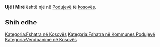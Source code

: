{{Fshat në 
 | Emri                = Ujë i Mirë
 | EmriAlt                = 
 | NAME_SHORT_FORM=      
 | NAME_GENERIC=      
 | NAME_SORT_NAME_RO=      UJEIMIRE
 | FULL_NAME_RO = Ujë i Mirë
 | FULL_NAME_ND_RO=Uje i Mire
 | SORT_NAME_RG=UJEIMIRE
 | FULL_NAME_RG=Ujë i Mirë
 | FULL_NAME_ND_RG=Uje i Mire
 | SRP_NAME_SHORT_FORM=      
 | SRP_NAME_GENERIC=      
 | SRP_NAME_SORT_NAME_RO=      
 | SRP_FULL_NAME_RO = 
 | SRP_FULL_NAME_ND_RO=
 | SRP_SORT_NAME_RG=
 | SRP_FULL_NAME_RG=
 | SRP_FULL_NAME_ND_RG=
 | Emri (Rasa dhanore) = 
 | Figura              = 
 | Shteti              = Kosovo
 | Komuna              = Podujevë
 | Kodi postar         = 
 | Sipërfaqja          = 

 | Popullsia           = 

 | Regj. i popullsisë  = 
 | Dend. e popullsisë  = 
 | Faqja zyrtare       = 
 <!--- Koordinatat ----> 
 | Gjerësia            = 42.932299
 | Gjatësia            = 21.092843
 | Lartësia            = 
}}
'''Ujë i Mirë''' është një [[]] në [[Podujevë]] të [[Kosovës]].

<!-- == Gjeografia == -->
<!-- == Historia == -->
<!-- == Demografia == -->
== Shih edhe ==
{{Komuna Podujevë}}
{{Kosovo-Administrata-Cung}}

[[Kategoria:Fshatra në Kosovës]]
[[Kategoria:Fshatra në Kommunes Podujevë]]
[[Kategoria:Vendbanime në Kosovës]]